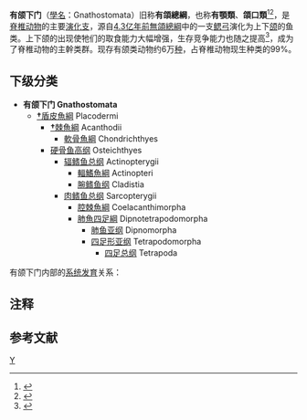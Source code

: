 {{Automatic taxobox 
| taxon = Gnathostomata
| fossil_range = {{fossilrange|430|0|earliest=462|PS=可能更早的时期：462 Ma|ref=<ref>{{cite book |last1=Hanke |first1=Gavin F. |first2=Mark V. H. |last2=Wilson |chapter=New teleostome fishes and acanthodian systematics. |title=Recent advances in the origin and early radiation of vertebrates |year=2004 |pages=189–216 |quote=... record of acanthodian fishes is limited to microremains from the latest Ordovician (JANVIER 1996) |chapter-url=http://www.verlag-pfeil.de/07pala/pdf/3_52d10.pdf |access-date=2020-01-24 |archive-date=2016-03-04 |archive-url=https://web.archive.org/web/20160304104108/http://www.verlag-pfeil.de/07pala/pdf/3_52d10.pdf |dead-url=no }}</ref><ref>{{cite journal |last1=Sansom |first1=Ivan J. |first2=Moya M. |last2=Smith |first3=M. Paul |last3=Smith |title=Scales of thelodont and shark-like fishes from the Ordovician of Colorado |url=https://archive.org/details/sim_nature-uk_1996-02-15_379_6566/page/628 |journal=Nature |date=February 15, 1996 |volume=379 |issue=6566 |pages=628–630 |doi=10.1038/379628a0|bibcode=1996Natur.379..628S }}</ref>}}[[志留纪|志留纪]] → [[全新世|现代]]
| image = Gnathostomata.jpg
| image_alt = 260px
| image_caption = [[鄧氏魚|鄧氏魚]]（[[盾皮魚綱|盾皮魚綱]]，左上）<br>[[斑紋鬚鯊|斑紋鬚鯊]]（[[軟骨魚類|軟骨魚類]]，右上）<br>[[雙鬚骨舌魚|雙鬚骨舌魚]]（[[輻鰭魚類|輻鰭魚類]]，左下）<br>[[尼羅鱷|尼羅鱷]]（[[四足類|四足類]]，右下）
| subdivision_ranks = [[演化支|演化支]]
| subdivision = {{small|
*[[灭绝|†]][[盾皮魚綱|盾皮魚綱]] Placodermi（[[并系群|并系群]]）
*'''真有颌小门 Eugnathostomata'''
**[[灭绝|†]][[棘鱼纲|棘鱼纲]] Acanthodii（并系群）
**[[软骨鱼纲|软骨鱼纲]] Chondrichthyes
**[[真口类|真口类]] Teleostomi
***[[硬骨鱼高纲|硬骨鱼高纲]] Osteichthyes
****[[辐鳍鱼总纲|辐鳍鱼总纲]] Actinopterygii
****[[肉鳍鱼总纲|肉鳍鱼总纲]] Sarcopterygii
*****[[四足总纲|四足总纲]] Tetrapoda}}
}}

'''有颌下门'''{{NoteTag|“頜”古義為口，古音讀作 {{zy|頜|gé|ㄍㄜˊ}}；今義用於醫學或動物學，指的是多數脊椎動物構成口腔上下部的骨骼和肌肉組織，上部称上颌，下部称下颌（即俗称的下巴），應讀 {{zy|頜|hé|ㄏㄜˊ}}。參見《漢典》https://www.zdic.net/hant/%E9%A2%8C 。}}（[[學名|學名]]：Gnathostomata）旧称'''有頜總綱'''，也称'''有顎類'''、'''頜口類'''<ref>{{Cite web |title=gnathostomata－頜口類 |url=http://terms.naer.edu.tw/detail/301884/ |website=雙語詞彙、學術名詞暨辭書資訊網 |publisher=[[國家教育研究院|國家教育研究院]] |accessdate=2021-07-30}}</ref><ref>{{Cite web |title=gnathostomata－有頷類 |url=http://terms.naer.edu.tw/detail/5457438/ |website=雙語詞彙、學術名詞暨辭書資訊網 |publisher=[[國家教育研究院|國家教育研究院]] |accessdate=2020-12-17 |archive-date=2021-07-30 |archive-url=https://web.archive.org/web/20210730125246/https://terms.naer.edu.tw/detail/5457438/ |dead-url=no }}</ref>，是[[脊椎动物|脊椎动物]]的主要[[演化支|演化支]]，源自[[志留紀|4.3亿年前]][[無頜總綱|無頜總綱]]中的一支[[鳃弓|鳃弓]]演化为上下[[颌|颌]]的鱼类。上下颌的出现使牠们的取食能力大幅增强，生存竞争能力也随之提高<ref>{{Cite web |title=有颌类 |url=https://www.termonline.cn/search?k=%E6%9C%89%E9%A2%8C%E7%B1%BB&r=1608102724057 |website=术语在线 |publisher=[[全国科学技术名词审定委员会|全国科学技术名词审定委员会]]事务中心 |accessdate=2020-12-25 |location=[[北京|北京]] |archive-date=2021-04-11 |archive-url=https://web.archive.org/web/20210411033812/https://www.termonline.cn/search?k=%E6%9C%89%E9%A2%8C%E7%B1%BB&r=1608102724057 |dead-url=no }}</ref>，成为了脊椎动物的主幹类群。现存有颌类动物约6万[[种|种]]，占脊椎动物现生种类的99%。

== 下级分类 ==
*'''有颌下门 Gnathostomata'''
**[[灭绝|'''†''']][[盾皮魚綱|盾皮魚綱]] Placodermi
***[[灭绝|'''†''']][[棘魚綱|棘魚綱]] Acanthodii
****[[軟骨魚綱|軟骨魚綱]] Chondrichthyes
***[[硬骨魚|硬骨鱼高纲]] Osteichthyes
****[[輻鰭魚|辐鳍鱼总纲]] Actinopterygii
*****[[輻鰭魚綱|輻鰭魚綱]] Actinopteri
*****[[腕鳍鱼纲|腕鳍鱼纲]] Cladistia
****[[肉鳍鱼|肉鳍鱼总纲]] Sarcopterygii
*****[[腔棘魚綱|腔棘魚綱]] Coelacanthimorpha
*****[[扇鳍类|肺魚四足綱]] Dipnotetrapodomorpha
******[[肺魚|肺鱼亚纲]] Dipnomorpha
******[[四足形類|四足形亚纲]] Tetrapodomorpha
*******[[四足总纲|四足总纲]] Tetrapoda


有颌下门内部的[[系统发育|系统发育]]关系：

{{clade| style=font-size:100%;line-height:100%
|label1= '''有颌下门''' 
        |1={{clade
	        |1 = [[灭绝|'''†''']][[盾皮鱼纲|盾皮鱼纲]] [[File:Dunkleosteus_intermedius.jpg|70 px]]
                |label2= '''真有颌小门'''
                |2={{clade
	                |1= [[灭绝|'''†''']][[棘鱼纲|棘鱼纲]] [[File:Acanthodes_BW.jpg|100x80px]] → [[軟骨魚綱|軟骨魚綱]] [[File:Carcharodon_carcharias_drawing.jpg|100x80px]]
                        |2=  {{Powerclade
|label1= [[硬骨魚|硬骨鱼高纲]]
|1={{Powerclade
|label1=[[輻鰭魚|辐鳍鱼总纲]]
|1={{Powerclade
|label1=[[辐鳍鱼纲|辐鳍鱼纲]]
|1={{Powerclade
|label1=[[新鳍亚纲|新鳍亚纲]]
|1={{Powerclade
|1= [[真骨类|真骨下纲]] [[File:Salmo_salar.jpg|100x80px]]
|2= [[全骨下纲|全骨下纲]] [[File:Lepisosteus_platostomus_drawing.jpg|100x80px]]}}
|2= [[软骨硬鳞鱼|软质亚纲]] [[File:Atlantic_sturgeon_flipped.jpg|100x80px]]}}
|2= [[腕鳍鱼纲|腕鳍鱼纲]] [[File:Cuvier-105-Polyptère.jpg|100x80px]]}}
|label2=[[肉鳍鱼|肉鳍鱼总纲]]
|2={{Powerclade
|label1=[[肺鱼四足纲|肺鱼四足纲]]
|1={{Powerclade
|1= [[肺鱼亚纲|肺鱼亚纲]] [[File:Barramunda.jpg|100x80px]]
|2= [[四足形類|四足形亚纲]] [[File:Naturalis_Biodiversity_Center_-_Andrias_japonicus_-_Japanese_giant_salamander_-_Siebold_Collection.jpg|100x50px]]}}
|2= [[腔棘魚綱|腔棘魚綱]] [[File:Coelacanth.png|100x80px]]}}}}
}} }} }} }}

==注释==
{{NoteFoot}}

==参考文献==
{{Commonscat|Gnathostomata}}
{{Wikispecies|Gnathostomata (Vertebrata)}}
{{reflist}}
{{有頜下門}}
{{脊索動物}}
{{魚類演化}}
{{Taxonbar|from=Q26214}}

[[Category:脊椎動物亞門|Y]]